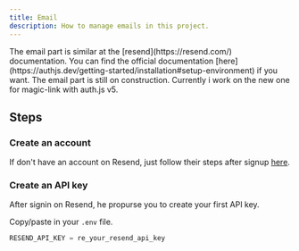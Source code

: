 ```yaml
---
title: Email
description: How to manage emails in this project.
---
```


<Callout type="note" twClass="mt-0">
  The email part is similar at the [resend](https://resend.com/) documentation.
  You can find the official documentation
  [here](https://authjs.dev/getting-started/installation#setup-environment) if
  you want.
</Callout>

<Callout type="warning" twClass="mt-2.5">
  The email part is still on construction. Currently i work on the new one for
  magic-link with auth.js v5.
</Callout>

## Steps

<Steps>

### Create an account

If don't have an account on Resend, just follow their steps after signup [here](https://resend.com/signup).

### Create an API key

After signin on Resend, he propurse you to create your first API key.

Copy/paste in your `.env` file.

```js
RESEND_API_KEY = re_your_resend_api_key
```

</Steps>
